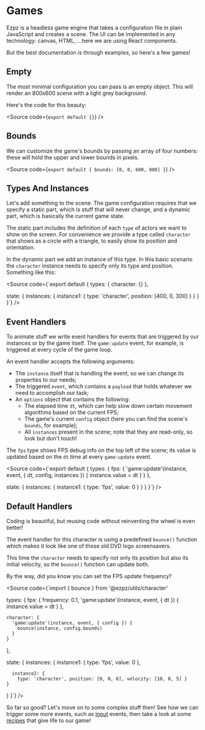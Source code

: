 
<Meta of={Games} />

# Games

Ezpz is a headless game engine that takes a configuration file in plain JavaScript and creates a scene. The UI can be implemented in any technology: canvas, HTML, ...here we are using React components.

But the best documentation is through examples, so here's a few games!

## Empty

The most minimal configuration you can pass is an empty object. This will render an 800x600 scene with a light grey background.

Here's the code for this beauty:

<Source code={`export default {}`} />

<Canvas of={Games.Empty} />

## Bounds

We can customize the game's bounds by passing an array of four numbers: these will hold the upper and lower bounds in pixels.

<Source code={`export default {
  bounds: [0, 0, 600, 800]
}`} />

<Canvas of={Games.Bounds} />

## Types And Instances

Let's add something to the scene. The game configuration requires that we specify a static part, which is stuff that will never change, and a dynamic part, which is basically the current game state.

The static part includes the definition of each `type` of actors we want to show on the screen. For convenience we provide a type called `character` that shows as a circle with a triangle, to easily show its position and orientation.

In the dynamic part we add an instance of this type. In this basic scenario the `character` instance needs to specify only its type and position. Something like this:

<Source code={`export default {
  types: {
    character: {}
  },

  state: {
    instances: {
      instance1: { type: 'character', position: [400, 0, 300] }
    }
  }
}`} />

<Canvas of={Games.Instances} />

## Event Handlers

To animate stuff we write event handlers for events that are triggered by our instances or by the game itself. The `game:update` event, for example, is triggered at every cycle of the game loop.

An event handler accepts the following arguments:

- The `instance` itself that is handling the event, so we can change its properties to our needs;
- The triggered `event`, which contains a `payload` that holds whatever we need to accomplish our task;
- An `options` object that contains the following:
  - The elapsed time `dt`, which can help slow down certain movement algorithms based on the current FPS;
  - The game's current `config` object (here you can find the scene's `bounds`, for example);
  - All `instances` present in the scene; note that they are read-only, so look but don't touch!

The `fps` type shows FPS debug info on the top left of the scene; its value is updated based on the `dt` time at every `game:update` event.

<Source code={`export default {
  types: {
    fps: {
      'game:update'(instance, event, { dt, config, instances }) {
        instance.value = dt
      }
    }
  },

  state: {
    instances: {
      instance1: { type: 'fps', value: 0 }
    }
  }
}`} />

<Canvas of={Games.EventHandlers} />

## Default Handlers

Coding is beautiful, but reusing code without reinventing the wheel is even better!

The event handler for this character is using a predefined `bounce()` function which makes it look like one of those old DVD logo screensavers.

This time the `character` needs to specify not only its position but also its initial velocity, so the `bounce()` function can update both. 

By the way, did you know you can set the FPS update frequency?

<Source code={`import { bounce } from '@ezpz/utils/character'

  types: {
    fps: {
      frequency: 0.1,
      'game:update'(instance, event, { dt }) {
        instance.value = dt
      }
    },

    character: {
      'game:update'(instance, event, { config }) {
        bounce(instance, config.bounds)
      }
    }
  },

  state: {
    instances: {
      instance1: { type: 'fps', value: 0 },

      instance2: {
        type: 'character', position: [0, 0, 0], velocity: [10, 0, 5] }
    }
  }
}`} />

<Canvas of={Games.Bounce} />

So far so good? Let's move on to some complex stuff then! See how we can trigger some more events, such as [input](/?path=/docs/games-input--docs) events, then take a look at some [recipes](/?path=/docs/games-recipes--docs) that give life to our game!
